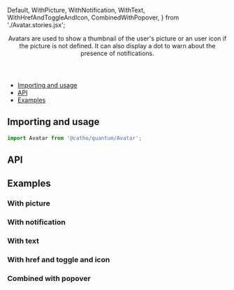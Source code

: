 


  Default,
  WithPicture,
  WithNotification,
  WithText,
  WithHrefAndToggleAndIcon,
  CombinedWithPopover,
} from './Avatar.stories.jsx';

<Meta title="Avatar" component={Avatar}  />

<Header title="Avatar">
  Avatars are used to show a thumbnail of the user's picture or an user icon if the picture is not defined. It can also display a dot to warn about the presence of notifications.
</Header>

- [Importing and usage](#importing)
- [API](#api)
- [Examples](#examples)

## <a id="importing"></a>Importing and usage

```js
import Avatar from '@catho/quantum/Avatar';
```

<Canvas>
  <Story of={Default} />
</Canvas>

## <a id="api"></a>API

<ArgsTable of={Avatar} />

## <a id="examples"></a>Examples

### With picture

<Canvas>
  <Story of={WithPicture} />
</Canvas>

### With notification

<Canvas>
  <Story of={WithNotification} />
</Canvas>

### With text

<Canvas>
  <Story of={WithText} />
</Canvas>

### With href and toggle and icon

<Canvas>
  <Story of={WithHrefAndToggleAndIcon} />
</Canvas>

### Combined with popover

<Canvas>
  <Story of={CombinedWithPopover} />
</Canvas>

